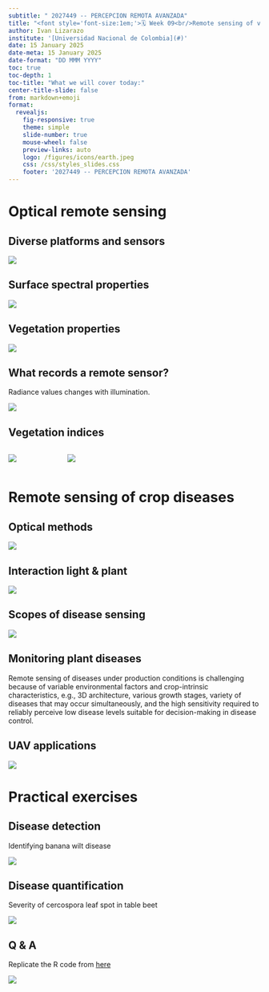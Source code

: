 ```yaml
---
subtitle: " 2027449 -- PERCEPCION REMOTA AVANZADA"
title: "<font style='font-size:1em;'>🗓️ Week 09<br/>Remote sensing of vegetation</font>"
author: Ivan Lizarazo
institute: '[Universidad Nacional de Colombia](#)'
date: 15 January 2025
date-meta: 15 January 2025
date-format: "DD MMM YYYY"
toc: true
toc-depth: 1
toc-title: "What we will cover today:"
center-title-slide: false
from: markdown+emoji
format:
  revealjs: 
    fig-responsive: true
    theme: simple
    slide-number: true
    mouse-wheel: false
    preview-links: auto
    logo: /figures/icons/earth.jpeg
    css: /css/styles_slides.css
    footer: '2027449 -- PERCEPCION REMOTA AVANZADA'
---
```


# Optical remote sensing


## Diverse platforms and sensors

![](figures/optical1.png)

## Surface spectral properties

![](figures/optical2.png)

## Vegetation properties

![](figures/spectral1.png)

## What records a remote sensor?

Radiance values changes with illumination.

![](figures/spectral2.png)

## Vegetation indices

:::: {.columns}

::: {.column width="20%"}

![](figures/ndvi1.png)
:::

::: {.column width="80%"}

![](figures/ndvi2.png)
:::

::::

# Remote sensing of crop diseases


## Optical methods

![](figures/diseases1.png)

## Interaction light & plant

![](figures/diseases2.png)

## Scopes of disease sensing

![](figures/diseases3.png)

## Monitoring plant diseases

Remote sensing of diseases under production conditions is challenging because of variable environmental factors and crop-intrinsic characteristics, e.g., 3D architecture, various growth stages, variety of diseases that may occur simultaneously, and the high sensitivity required to reliably perceive low disease levels suitable for decision-making in disease control. 

## UAV applications

![](figures/diseases4.png)

# Practical exercises

## Disease detection

Identifying banana wilt disease

![](figures/banana.png)

## Disease quantification

Severity of cercospora leaf spot in table beet

![](figures/beet.png)

## Q & A

Replicate the R code from [here](https://r4pde.net/data-remote-sensing)

![](figures/book.png)